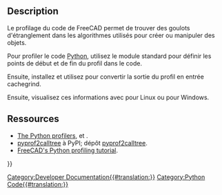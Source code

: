 <languages/>

== Description ==

Le profilage du code de FreeCAD permet de trouver des goulots d'étranglement dans les algorithmes utilisés pour créer ou manipuler des objets.

Pour profiler le code [[Python/fr|Python]], utilisez le module standard {{incode|cProfile}} pour définir les points de début et de fin du profil dans le code.
{{Code|code=
import cProfile
pr = cProfile.Profile()
pr.enable()

# --------------------------------------
# Lines of code that you want to profile
# --------------------------------------

pr.disable()
pr.dump_stats("/tmp/profile.cprof")
}}

Ensuite, installez et utilisez {{incode|pyprof2calltree}} pour convertir la sortie du profil en entrée cachegrind.
{{Code|code=
pyprof2calltree -i /tmp/profile.cprof -o /tmp/callgrind.out
}}

Ensuite, visualisez ces informations avec {{incode|kcachegrind}} pour Linux ou {{incode|qcachegrind}} pour Windows.
{{Code|code=
kcachegrind /tmp/callgrind.out
}}

==Ressources==

* [https://docs.python.org/3/library/profile.html The Python profilers], {{incode|cProfile}} et {{incode|python}}.
* [https://pypi.org/project/pyprof2calltree/ pyprof2calltree] à PyPI; dépôt [https://github.com/pwaller/pyprof2calltree/ pyprof2calltree].
* [https://forum.freecadweb.org/viewtopic.php?f=10&t=44785 FreeCAD's Python profiling tutorial].

{{Powerdocnavi{{#translation:}}}}
[[Category:Developer Documentation{{#translation:}}]]
[[Category:Python Code{{#translation:}}]]
{{clear}}